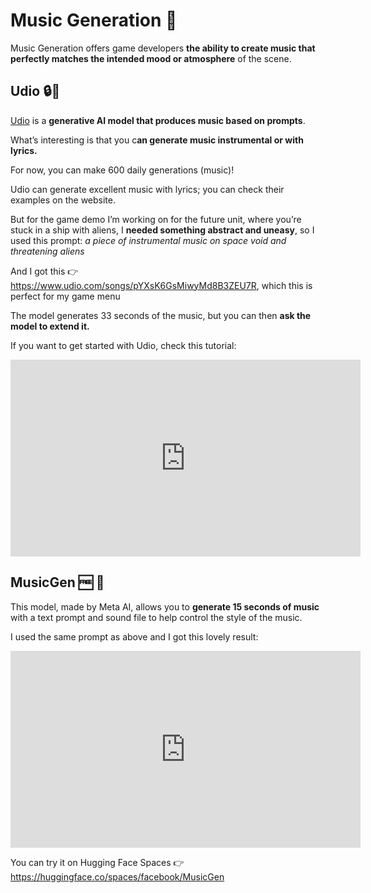 # Music Generation 🎵

Music Generation offers game developers **the ability to create music that perfectly matches the intended mood or atmosphere** of the scene.

## Udio 🔒💸

[Udio](udio.com/) is a **generative AI model that produces music based on prompts**.

What’s interesting is that you c**an generate music instrumental or with lyrics.**

For now, you can make 600 daily generations (music)!

Udio can generate excellent music with lyrics; you can check their examples on the website.

But for the game demo I’m working on for the future unit, where you’re stuck in a ship with aliens, I **needed something abstract and uneasy**, so I used this prompt: *a piece of instrumental music on space void and threatening aliens*

And I got this 👉 https://www.udio.com/songs/pYXsK6GsMiwyMd8B3ZEU7R, which this is perfect for my game menu

The model generates 33 seconds of the music, but you can then **ask the model to extend it.**

If you want to get started with Udio, check this tutorial:

<iframe width="560" height="315" src="https://www.youtube.com/embed/iRn4LcJ6CR8?si=tZ7BEM48UU8nddql" title="YouTube video player" frameborder="0" allow="accelerometer; autoplay; clipboard-write; encrypted-media; gyroscope; picture-in-picture; web-share" referrerpolicy="strict-origin-when-cross-origin" allowfullscreen></iframe>

## **MusicGen** 🆓 🤗

This model, made by Meta AI, allows you to **generate 15 seconds of music** with a text prompt and sound file to help control the style of the music.

I used the same prompt as above and I got this lovely result:

<iframe width="560" height="315" src="https://www.youtube.com/embed/_2dfQlvTapQ?si=rYc6S0RyrROQmqDE" title="YouTube video player" frameborder="0" allow="accelerometer; autoplay; clipboard-write; encrypted-media; gyroscope; picture-in-picture; web-share" referrerpolicy="strict-origin-when-cross-origin" allowfullscreen></iframe>


You can try it on Hugging Face Spaces 👉 https://huggingface.co/spaces/facebook/MusicGen